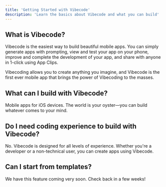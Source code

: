 ```yaml
---
title: 'Getting Started with Vibecode'
description: 'Learn the basics about Vibecode and what you can build'
---
```


## What is Vibecode?

Vibecode is the easiest way to build beautiful mobile apps. You can simply generate apps with prompting, view and test your app on your phone, improve and complete the development of your app, and share with anyone in 1-click using App Clips.

Vibecoding allows you to create anything you imagine, and Vibecode is the first ever mobile app that brings the power of Vibecoding to the masses.

## What can I build with Vibecode?

Mobile apps for iOS devices. The world is your oyster—you can build whatever comes to your mind.

## Do I need coding experience to build with Vibecode?

No. Vibecode is designed for all levels of experience. Whether you're a developer or a non-technical user, you can create apps using Vibecode.

## Can I start from templates?

We have this feature coming very soon. Check back in a few weeks!
